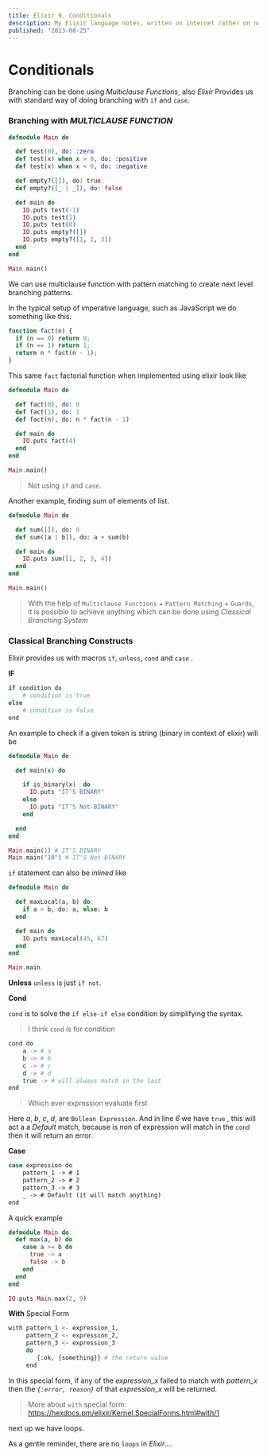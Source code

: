 ```yaml
---
title: Elixir 9. Conditionals
description: My Elixir language notes, written on internet rather on note book
published: "2023-08-25"
---
```


# Conditionals

Branching can be done using _Multiclause Functions_, also _Elixir_ Provides us with standard way of doing branching with `if` and `case`.

### Branching with _MULTICLAUSE FUNCTION_

```elixir showLineNumbers
defmodule Main do

  def test(0), do: :zero
  def test(x) when x > 0, do: :positive
  def test(x) when x < 0, do: :negative

  def empty?([]), do: true
  def empty?([_ | _]), do: false

  def main do
    IO.puts test(-1)
    IO.puts test(1)
    IO.puts test(0)
    IO.puts empty?([])
    IO.puts empty?([1, 2, 3])
  end
end

Main.main()
```

We can use multiclause function with pattern matching to create next level branching patterns.

In the typical setup of imperative language, such as JavaScript we do something like this.

```js showLineNumbers
function fact(n) {
  if (n == 0) return 0;
  if (n == 1) return 1;
  return n * fact(n - 1);
}
```

This same `fact` factorial function when implemented using elixir look like

```elixir showLineNumbers
defmodule Main do

  def fact(0), do: 0
  def fact(1), do: 1
  def fact(n), do: n * fact(n - 1)

  def main do
    IO.puts fact(4)
  end
end

Main.main()
```

> Not using `if` and `case`.

Another example, finding sum of elements of list.

```elixir showLineNumbers
defmodule Main do

  def sum([]), do: 0
  def sum([a | b]), do: a + sum(b)

  def main do
    IO.puts sum([1, 2, 3, 4])
  end
end

Main.main()
```

> With the help of `Multiclause Functions` + `Pattern Matching` + `Guards`, it is possible to achieve anything which can be done using _Classical Branching System_

### Classical Branching Constructs

Elixir provides us with macros `if`, `unless`, `cond` and `case` .

**IF**

```bash
if condition do
	# condition is true
else
	# condition is false
end
```

An example to check if a given token is string (binary in context of elixir) will be

```elixir showLineNumbers
defmodule Main do

  def main(x) do

    if is_binary(x)  do
      IO.puts "IT'S BINARY"
    else
      IO.puts "IT'S Not-BINARY"
    end

  end
end

Main.main(1) # IT'S BINARY
Main.main("10") # IT'S Not-BINARY
```

`if` statement can also be _inlined_ like

```elixir showLineNumbers {4}
defmodule Main do

  def maxLocal(a, b) do
    if a > b, do: a, else: b
  end

  def main do
    IO.puts maxLocal(45, 67)
  end
end

Main.main
```

**Unless**
`unless` is just `if not`.

**Cond**

`cond` is to solve the `if else-if else` condition by simplifying the syntax.

> I think `cond` is for condition

```bash {6}
cond do
	a -> # a
	b -> # b
	c -> # c
	d -> # d
	true -> # will always match in the last
end
```

> Which ever expression evaluate first

Here _a_, _b_, _c_, _d_, are `Bollean Expression`.
And in line _6_ we have `true` , this will act a a _Default_ match, because is non of expression will match in the `cond` then it will return an error.

**Case**

```bash
case expression do
	pattern_1 -> # 1
	pattern_2 -> # 2
	pattern_3 -> # 3
	_ -> # Default (it will match anything)
end
```

A quick example

```elixir showLineNumbers
defmodule Main do
  def max(a, b) do
    case a >= b do
      true -> a
      false -> b
    end
  end
end

IO.puts Main.max(2, 9)
```

**With** Special Form

```bash
with pattern_1 <- expression_1,
	 pattern_2 <- expression_2,
	 pattern_3 <- expression_3
	 do
		{:ok, {something}} # the return value
	 end
```

In this special form, if any of the _expression_x_ failed to match with _pattern_x_ then the _`{:error, reason}`_ of that _expression_x_ will be returned.

> More about `with` special form: https://hexdocs.pm/elixir/Kernel.SpecialForms.html#with/1


next up we have loops.

As a gentle reminder, there are no `loops` in _Elixir_....
